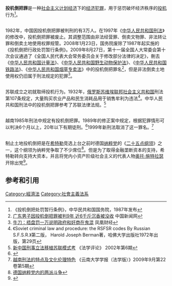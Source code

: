 {{NoteTA
|1=zh-hans:烟; zh-hant:煙;
}}
'''投机倒把罪'''是一种[[社会主义|社会主义]][[计划经济|计划经济]]下的[[经济犯罪|经济犯罪]]，用于惩罚破坏经济秩序的[[投机|投机]]行为<ref>《投机倒把处罚暂行条例》，中华民共和国国务院，1987年发布</ref>。

== {{CHN}} ==
1982年，中国因投机倒把罪被判刑的有3万人。在1997年《[[中华人民共和国刑法|中华人民共和国刑法]]》的修改中，投机倒把罪被废止。其调整范围由非法经营罪、倒卖文物罪、非法转让罪和倒卖土地使用权罪规管。2008年1月23日，国务院废除了1987年起实施的《投机倒把行政处罚暂行条例》。2009年8月27日，第十一届全国人大常委会第十次会议通過了《全国人民代表大会常务委员会关于修改部分法律的决定》，刪去《[[中华人民共和国计量法|中华人民共和国计量法]]》、《[[中华人民共和国野生动物保护法|中华人民共和国野生动物保护法]]》、《[[中华人民共和国铁路法|中华人民共和国铁路法]]》、《[[中华人民共和国烟草专卖法|中华人民共和国烟草专卖法]]》中的投机倒把罪名<ref>[http://www.chinanews.com.cn/sh/news/2009/11-12/1961361.shtml 广东男子因投机倒把罪被判9年 近6千斤沉香被没收] 中国新闻网</ref>，但是非法倒卖土地使用权仍旧属于刑法规定的犯罪<ref>[http://finance.ifeng.com/opinion/fhzl/20091112/1456498.shtml 牛刀：捂盘罚一万说明政府和奸商在鬼混] {{Wayback|url=http://finance.ifeng.com/opinion/fhzl/20091112/1456498.shtml |date=20190815125141 }} 凤凰财经</ref>。

== {{SUHH}} ==
苏联成立之初就取缔投机行为。1932年，[[俄罗斯苏维埃联邦社会主义共和国|俄罗斯苏维埃联邦社会主义共和国]]刑法第107条规定，大量购买农业产品和民生消耗品用于销售牟利为违法<ref>《Soviet criminal law and procedure: the RSFSR codes By Russian S.F.S.R.》第二版， Harold Joseph Berman著，哈佛大学出版社1972年出版，第29页</ref>。中华人民共和国刑法中的投机倒把罪参考了苏联法律法规。<ref>[http://www.criminallaw.com.cn/article/default.asp?id=3312 新中国刑事立法移植苏联模式考] {{Wayback|url=http://www.criminallaw.com.cn/article/default.asp?id=3312 |date=20190814012710 }}《法学评论》 2002年第6期</ref>

== {{VNM}} ==
越南1985年刑法中规定有投机倒把罪。1989年的修正案中规定，根据犯罪情形可以判决6个月以上，20年以下有期徒刑。<ref>{{Cite web |url=http://www.34law.com/lawfg/law/3577/law_38.shtml |title=越南社会主义共和国《刑法》修改补充条款 |access-date=2009-12-06 |archive-url=https://web.archive.org/web/20080624162005/http://www.34law.com/lawfg/law/3577/law_38.shtml |archive-date=2008-06-24 |dead-url=yes }}</ref>1999年新刑法取消了这一罪名。<ref>[http://www.criminallawbnu.cn/criminal/Info/showpage.asp?showhead=&ProgramID=40&pkID=25264 越南刑法的特点及文化伦理特色] {{Wayback|url=http://www.criminallawbnu.cn/criminal/Info/showpage.asp?showhead=&ProgramID=40&pkID=25264 |date=20160304195328 }} 《云南大学学报（法学版）》2009年9月第22卷第5期</ref>

== {{flag|Nazi Germany}} ==
制止土地投机倒把是在[[希特勒|希特勒]]竞选上台之前时德国[[纳粹党|纳粹党]]的《[[二十五点纲领|二十五点纲领]]》之一，这个纲领为纳粹党争取了不少席位<ref>[http://worldhistory.cass.cn/index/topwenzhang/jnffxs_txt/20050906042.htm 德国纳粹党内的两派斗争]{{dead link|date=2018年3月 |bot=InternetArchiveBot |fix-attempted=yes }}</ref>。但是为了取得金融垄断资本的支持，希特勒转向支持大资本，并且将党内小资产阶级社会主义的代表人物[[奥托·施特拉瑟|奥托·施特拉瑟]]开除出党<ref>{{Cite web |url=http://theory.people.com.cn/GB/40557/50820/50822/3622713.html |title=邸文：希特勒与纳粹主义 |access-date=2009-12-06 |archive-url=https://web.archive.org/web/20100519113628/http://theory.people.com.cn/GB/40557/50820/50822/3622713.html |archive-date=2010-05-19 |dead-url=yes }}</ref>。

==参考和引用==
{{reflist}}

[[Category:經濟法|Category:經濟法]]
[[Category:社會主義法系|Category:社會主義法系]]